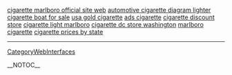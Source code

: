<a href= http://cigarette-marlboro-official-site-web.lacprojet.info >cigarette marlboro official site web</a>   <a href= http://automotive-cigarette-diagram-lighter.lacprojet.info >automotive cigarette diagram lighter</a>   <a href= http://cigarette-boat-for-sale.lacprojet.info >cigarette boat for sale</a>   <a href= http://usa-gold-cigarette.lacprojet.info >usa gold cigarette</a>   <a href= http://ads-cigarette.lacprojet.info >ads cigarette</a>   <a href= http://cigarette-discount-store.lacprojet.info >cigarette discount store</a>   <a href= http://cigarette-light-marlboro.lacprojet.info >cigarette light marlboro</a>   <a href= http://cigarette-dc-store-washington.lacprojet.info >cigarette dc store washington</a>   <a href= http://marlboro-cigarette.lacprojet.info >marlboro cigarette</a>   <a href= http://cigarette-prices-by-state.lacprojet.info >cigarette prices by state</a>
----
[[CategoryWebInterfaces]]

__NOTOC__